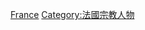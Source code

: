 {{Commonscat|Theologians from France}}

[[Category:各国神学家|France]]
[[Category:法國宗教人物|Category:法國宗教人物]]